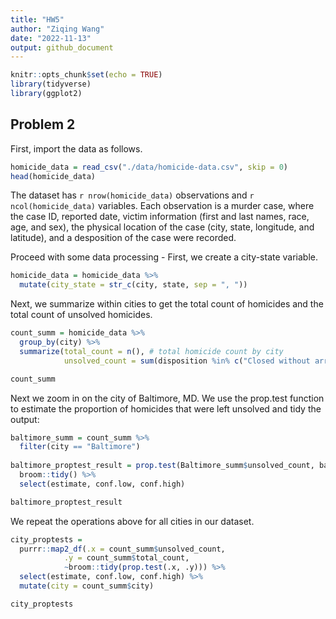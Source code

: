 ```yaml
---
title: "HW5"
author: "Ziqing Wang"
date: "2022-11-13"
output: github_document
---
```


```r
knitr::opts_chunk$set(echo = TRUE)
library(tidyverse)
library(ggplot2)
```

## Problem 2
First, import the data as follows.
```r
homicide_data = read_csv("./data/homicide-data.csv", skip = 0)
head(homicide_data)
```
The dataset has `r nrow(homicide_data)` observations and `r ncol(homicide_data)` variables. Each observation is a murder case, where the case ID, reported date, victim information (first and last names, race, age, and sex), the physical location of the case (city, state, longitude, and latitude), and a desposition of the case were recorded.  

Proceed with some data processing - First, we create a city-state variable. 
```r
homicide_data = homicide_data %>%
  mutate(city_state = str_c(city, state, sep = ", "))
```

Next, we summarize within cities to get the total count of homicides and the total count of unsolved homicides.
```r
count_summ = homicide_data %>%
  group_by(city) %>%
  summarize(total_count = n(), # total homicide count by city
            unsolved_count = sum(disposition %in% c("Closed without arrest", "Open/No arrest"))) # total unsolved homicide count by city

count_summ
```
Next we zoom in on the city of Baltimore, MD. We use the prop.test function to estimate the proportion of homicides that were left unsolved and tidy the output:
```r
baltimore_summ = count_summ %>%
  filter(city == "Baltimore") 
  
baltimore_proptest_result = prop.test(Baltimore_summ$unsolved_count, baltimore_summ$total_count) %>% 
  broom::tidy() %>%
  select(estimate, conf.low, conf.high) 

baltimore_proptest_result
```
We repeat the operations above for all cities in our dataset.
```r
city_proptests = 
  purrr::map2_df(.x = count_summ$unsolved_count,
            .y = count_summ$total_count,
            ~broom::tidy(prop.test(.x, .y))) %>%
  select(estimate, conf.low, conf.high) %>%
  mutate(city = count_summ$city)

city_proptests
```














